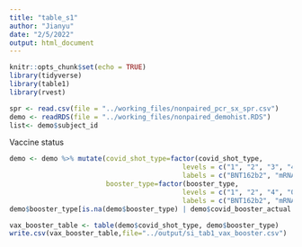 ```yaml
---
title: "table_s1"
author: "Jianyu"
date: "2/5/2022"
output: html_document
---
```


```r
knitr::opts_chunk$set(echo = TRUE)
library(tidyverse)
library(table1)
library(rvest)
```

```r
spr <- read.csv(file = "../working_files/nonpaired_pcr_sx_spr.csv")
demo <- readRDS(file = "../working_files/nonpaired_demohist.RDS")
list<- demo$subject_id
```

Vaccine status
```r
demo <- demo %>% mutate(covid_shot_type=factor(covid_shot_type,
                                           levels = c("1", "2", "3", "4"),
                                           labels = c("BNT162b2", "mRNA-1273", "Ad26.COV2.S", "NVX-CoV2373")),
                        booster_type=factor(booster_type,
                                           levels = c("1", "2", "4", "0"),
                                           labels = c("BNT162b2", "mRNA-1273", "NVX-CoV2373", "Not boosted")))
demo$booster_type[is.na(demo$booster_type) | demo$covid_booster_actual == "0"] <- "Not boosted"

vax_booster_table <- table(demo$covid_shot_type, demo$booster_type)
write.csv(vax_booster_table,file="../output/si_tab1_vax_booster.csv")
```

